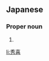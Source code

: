 ==Japanese==
{{ja-kanjitab|ひで|き}}

===Proper noun===
{{ja-pos|proper|ひでき}}

# {{given name|male|lang=ja|sort=ひでき}}

[[li:秀喜]]